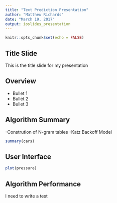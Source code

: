 ```yaml
---
title: "Text Prediction Presentation"
author: "Matthew Richards"
date: "March 19, 2017"
output: ioslides_presentation
---
```


```r
knitr::opts_chunk$set(echo = FALSE)
```

## Title Slide

This is the title slide for my presentation

## Overview

- Bullet 1
- Bullet 2
- Bullet 3

## Algorithm Summary

-Constrution of N-gram tables
-Katz Backoff Model

```r
summary(cars)
```

## User Interface

```r
plot(pressure)
```

## Algorithm Performance

I need to write a test